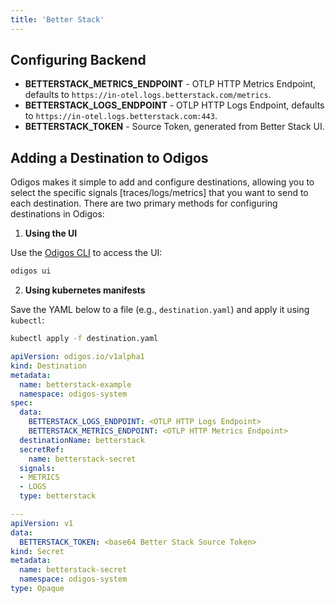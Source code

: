 ```yaml
---
title: 'Better Stack'
---
```


## Configuring Backend

- **BETTERSTACK_METRICS_ENDPOINT** - OTLP HTTP Metrics Endpoint, defaults to `https://in-otel.logs.betterstack.com/metrics`.
- **BETTERSTACK_LOGS_ENDPOINT** - OTLP HTTP Logs Endpoint, defaults to `https://in-otel.logs.betterstack.com:443`.
- **BETTERSTACK_TOKEN** - Source Token, generated from Better Stack UI.

## Adding a Destination to Odigos

Odigos makes it simple to add and configure destinations, allowing you to select the specific signals [traces/logs/metrics] that you want to send to each destination. There are two primary methods for configuring destinations in Odigos:

1. **Using the UI**

Use the [Odigos CLI](https://docs.odigos.io/cli/odigos_ui) to access the UI:

```bash
odigos ui
```

2. **Using kubernetes manifests**

Save the YAML below to a file (e.g., `destination.yaml`) and apply it using `kubectl`:

```bash
kubectl apply -f destination.yaml
```


```yaml
apiVersion: odigos.io/v1alpha1
kind: Destination
metadata:
  name: betterstack-example
  namespace: odigos-system
spec:
  data:
    BETTERSTACK_LOGS_ENDPOINT: <OTLP HTTP Logs Endpoint>
    BETTERSTACK_METRICS_ENDPOINT: <OTLP HTTP Metrics Endpoint>
  destinationName: betterstack
  secretRef:
    name: betterstack-secret
  signals:
  - METRICS
  - LOGS
  type: betterstack

---
apiVersion: v1
data:
  BETTERSTACK_TOKEN: <base64 Better Stack Source Token>
kind: Secret
metadata:
  name: betterstack-secret
  namespace: odigos-system
type: Opaque
```